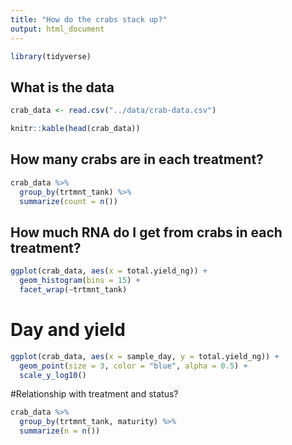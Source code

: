 ```yaml
---
title: "How do the crabs stack up?"
output: html_document
---
```




```r
library(tidyverse)
```


## What is the data

```r
crab_data <- read.csv("../data/crab-data.csv")

knitr::kable(head(crab_data))
```


## How many crabs are in each treatment?

```r
crab_data %>%
  group_by(trtmnt_tank) %>%
  summarize(count = n())
```

## How much RNA do I get from crabs in each treatment?

```r
ggplot(crab_data, aes(x = total.yield_ng)) +
  geom_histogram(bins = 15) +
  facet_wrap(~trtmnt_tank)
```



# Day and yield 

```r

ggplot(crab_data, aes(x = sample_day, y = total.yield_ng)) +
  geom_point(size = 3, color = "blue", alpha = 0.5) +
  scale_y_log10()
```


#Relationship with treatment and status?



```r
crab_data %>%
  group_by(trtmnt_tank, maturity) %>%
  summarize(n = n())
```


